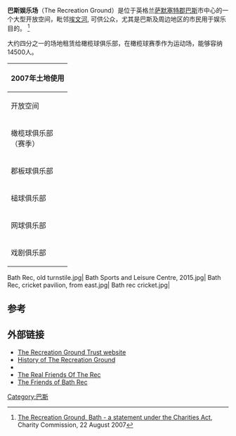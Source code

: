 {{Infobox venue
| name                = 巴斯娱乐场
| nickname            = The Rec
| image               =Bath rec.jpg
| fullname            =
| former_names        =
| location            = [[萨默塞特郡|萨默塞特郡]][[巴斯|巴斯]]
| coordinates         = {{Coord|51|22|56|N|2|21|19|W|region:GB_type:landmark_source:dewiki|display=inline,title}}
| broke_ground        =
| built               =
| opened              = 1894
| owner               = The Recreation Ground Trust, Bath
| operator            = Bath Recreation Ltd
| surface             = 草
| capacity            = 14,509<ref>{{cite web|title=Temporary Scheme|url=http://www.bathrugby.com/media/326492/bath-rugby-temporary-proposals.pdf|publisher=Bath Rugby|access-date=6 August 2017|archive-url=https://web.archive.org/web/20160910072725/http://www.bathrugby.com/media/326492/bath-rugby-temporary-proposals.pdf|archive-date=10 September 2016}}</ref>
}}
'''巴斯娱乐场'''（The Recreation Ground）是位于英格兰[[萨默塞特郡|萨默塞特郡]][[巴斯|巴斯]]市中心的一个大型开放空间，毗邻[[雅芳河_(布里斯托)|埃文河]], 可供公众，尤其是巴斯及周边地区的市民用于娱乐目的。 <ref name=cc-20070822>[https://web.archive.org/web/20071202080421/http://www.charitycommission.gov.uk/investigations/inquiryreports/bath.asp The Recreation Ground, Bath - a statement under the Charities Act], Charity Commission, 22 August 2007</ref>

大约四分之一的场地租赁给橄榄球俱乐部，在橄榄球赛季作为运动场，能够容纳14500人。
{| class="wikitable"  style="border:darkgrey; text-align:center; margin-left:10px; float:right;"
|-
! colspan="2" | 2007年土地使用
|-
| 开放空间 || 41%
|-
| 橄榄球俱乐部<br/>（赛季） || 27%
|-
| 郡板球俱乐部 || 17%
|-
| 槌球俱乐部 || 9%
|-
| 网球俱乐部 || 5%
|-
| 戏剧俱乐部 || 1%
|}

<gallery>
Bath Rec, old turnstile.jpg|
Bath Sports and Leisure Centre, 2015.jpg|
Bath Rec, cricket pavilion, from east.jpg|
Bath rec cricket.jpg|
</gallery>

==参考==
{{Reflist|30em}}

==外部链接==
{{commonscat}}
*[http://www.bathrec.co.uk/ The Recreation Ground Trust website] {{Wayback|url=http://www.bathrec.co.uk/ |date=20201222161400 }}
*[https://web.archive.org/web/20100511084905/http://www.recreationgroundtrust.org.uk/bath_recreational_ground_trust_history.htm History of The Recreation Ground]
*{{EW charity|1173521|Bath Recreation Limited}}
*[http://www.realfriendsoftherec.co.uk The Real Friends Of The Rec] {{Wayback|url=http://www.realfriendsoftherec.co.uk/ |date=20181114114630 }}
*[http://www.friendsofbathrec.org The Friends of Bath Rec] {{Wayback|url=http://www.friendsofbathrec.org/ |date=20201101024751 }}

[[Category:巴斯|Category:巴斯]]